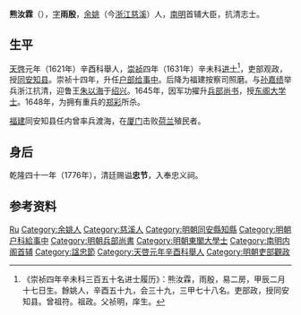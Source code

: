 {{otheruses|other=同名歌手|熊汝霖 (藝人)}}

'''熊汝霖'''（{{bd|？||1648年|catIdx=X熊}}），[[表字|字]]'''雨殷'''，[[余姚|余姚]]（今[[浙江|浙江]][[慈溪|慈溪]]）人，[[南明|南明]]首辅大臣，抗清志士。

== 生平 ==
[[天啓|天啓]]元年（1621年）辛酉科舉人，[[崇祯|崇祯]]四年（1631年）辛未科[[进士|进士]]<ref>《崇祯四年辛未科三百五十名进士履历》：熊汝霖，雨殷，易二房，甲辰二月十七日生。餘姚人，辛酉五十九，会三十九，三甲七十八名。吏部政，授同安知县。曾祖符。祖政。父祯明，庠生。</ref>，吏部观政，授[[同安|同安]][[知县|知县]]。崇祯十四年，升任[[户部|户部]][[给事中|给事中]]。后降为福建按察司照磨。与[[孙嘉绩|孙嘉绩]]举兵浙江抗清，迎鲁王[[朱以海|朱以海]]于[[绍兴|绍兴]]。1645年，因军功擢升[[兵部|兵部]][[尚书|尚书]]，授[[东阁大学士|东阁大学士]]。1648年，为拥有重兵的[[郑彩|郑彩]]所杀。

[[福建|福建]]同安知县任内曾率兵渡海，在[[厦门|厦门]]击败[[荷兰|荷兰]]殖民者。

== 身后 ==
乾隆四十一年（1776年），清廷赐谥'''忠节'''，入奉忠义祠。

== 参考资料 ==
{{reflist}}

{{start box}}
{{s-off}}
{{s-before|[[曹履泰|曹履泰]]}}
{{s-title|明朝[[同安县|同安县]][[知县|知县]]|1631年—1638年}}
{{s-after|[[吴应恂|吴应恂]]}}
{{end box}}

{{余姚八阁老}}
{{明朝首輔}}
{{崇禎四年辛未科殿試金榜}}

{{Authority control}}

{{DEFAULTSORT:Xiong熊}}
[[Category:熊姓|Ru]]
[[Category:余姚人|Category:余姚人]]
[[Category:慈溪人|Category:慈溪人]]
[[Category:明朝同安縣知縣|Category:明朝同安縣知縣]]
[[Category:明朝户科給事中|Category:明朝户科給事中]]
[[Category:明朝兵部尚書|Category:明朝兵部尚書]]
[[Category:明朝東閣大學士|Category:明朝東閣大學士]]
[[Category:南明内阁首辅|Category:南明内阁首辅]]
[[Category:諡忠節|Category:諡忠節]]
[[Category:天啓元年辛酉科舉人|Category:天啓元年辛酉科舉人]]
[[Category:明朝吏部觀政|Category:明朝吏部觀政]]


{{明朝人物小作品}}